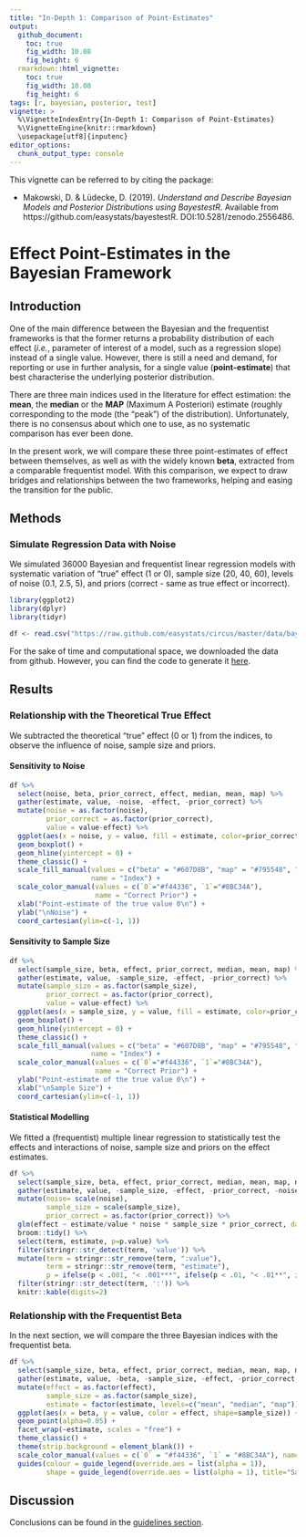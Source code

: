 ```yaml
---
title: "In-Depth 1: Comparison of Point-Estimates"
output: 
  github_document:
    toc: true
    fig_width: 10.08
    fig_height: 6
  rmarkdown::html_vignette:
    toc: true
    fig_width: 10.08
    fig_height: 6
tags: [r, bayesian, posterior, test]
vignette: >
  %\VignetteIndexEntry{In-Depth 1: Comparison of Point-Estimates}
  %\VignetteEngine{knitr::rmarkdown}
  \usepackage[utf8]{inputenc}
editor_options: 
  chunk_output_type: console
---
```


This vignette can be referred to by citing the package:

- Makowski, D. \& Lüdecke, D. (2019). *Understand and Describe Bayesian Models and Posterior Distributions using BayestestR*. Available from https://github.com/easystats/bayestestR. DOI:10.5281/zenodo.2556486.



# Effect Point-Estimates in the Bayesian Framework


## Introduction 

One of the main difference between the Bayesian and the frequentist frameworks is that the former returns a probability distribution of each effect (*i.e.*, parameter of interest of a model, such as a regression slope) instead of a single value. However, there is still a need and demand, for reporting or use in further analysis, for a single value (**point-estimate**) that best characterise the underlying posterior distribution.

There are three main indices used in the literature for effect estimation: the **mean**, the **median** or the **MAP** (Maximum A Posteriori) estimate (roughly corresponding to the mode (the "peak") of the distribution). Unfortunately, there is no consensus about which one to use, as no systematic comparison has ever been done.

In the present work, we will compare these three point-estimates of effect between themselves, as well as with the widely known **beta**, extracted from a comparable frequentist model. With this comparison, we expect to draw bridges and relationships between the two frameworks, helping and easing the transition for the public.

## Methods

### Simulate Regression Data with Noise

We simulated 36000 Bayesian and frequentist linear regression models with systematic variation of "true" effect (1 or 0), sample size (20, 40, 60), levels of noise (0.1, 2.5, 5), and priors (correct - same as true effect or incorrect).

```r
library(ggplot2)
library(dplyr)
library(tidyr)

df <- read.csv("https://raw.github.com/easystats/circus/master/data/bayes_indices.csv")
```

For the sake of time and computational space, we downloaded the data from github. However, you can find the code to generate it [here](https://easystats.github.io/circus/articles/bayesian_indices.html).




## Results

### Relationship with the Theoretical True Effect

We subtracted the theoretical "true" effect (0 or 1) from the indices, to observe the influence of noise, sample size and priors. 


#### Sensitivity to Noise

```r
df %>%
  select(noise, beta, prior_correct, effect, median, mean, map) %>%
  gather(estimate, value, -noise, -effect, -prior_correct) %>%
  mutate(noise = as.factor(noise),
         prior_correct = as.factor(prior_correct),
         value = value-effect) %>%
  ggplot(aes(x = noise, y = value, fill = estimate, color=prior_correct)) +
  geom_boxplot() +
  geom_hline(yintercept = 0) +
  theme_classic() +
  scale_fill_manual(values = c("beta" = "#607D8B", "map" = "#795548", "mean" = "#FF9800", "median" = "#FFEB3B"),
                    name = "Index") +
  scale_color_manual(values = c(`0`="#f44336", `1`="#8BC34A"),
                     name = "Correct Prior") +
  xlab("Point-estimate of the true value 0\n") +
  ylab("\nNoise") +
  coord_cartesian(ylim=c(-1, 1))
```


#### Sensitivity to Sample Size

```r
df %>%
  select(sample_size, beta, effect, prior_correct, median, mean, map) %>%
  gather(estimate, value, -sample_size, -effect, -prior_correct) %>%
  mutate(sample_size = as.factor(sample_size),
         prior_correct = as.factor(prior_correct),
         value = value-effect) %>%
  ggplot(aes(x = sample_size, y = value, fill = estimate, color=prior_correct)) +
  geom_boxplot() +
  geom_hline(yintercept = 0) +
  theme_classic() +
  scale_fill_manual(values = c("beta" = "#607D8B", "map" = "#795548", "mean" = "#FF9800", "median" = "#FFEB3B"),
                    name = "Index") +
  scale_color_manual(values = c(`0`="#f44336", `1`="#8BC34A"),
                     name = "Correct Prior") +
  ylab("Point-estimate of the true value 0\n") +
  xlab("\nSample Size") +
  coord_cartesian(ylim=c(-1, 1))
```



#### Statistical Modelling

We fitted a (frequentist) multiple linear regression to statistically test the effects and interactions of noise, sample size and priors on the effect estimates.

```r
df %>%
  select(sample_size, beta, effect, prior_correct, median, mean, map, noise) %>%
  gather(estimate, value, -sample_size, -effect, -prior_correct, -noise) %>%
  mutate(noise= scale(noise),
         sample_size = scale(sample_size),
         prior_correct = as.factor(prior_correct)) %>%
  glm(effect ~ estimate/value * noise * sample_size * prior_correct, data=., family="binomial") %>%
  broom::tidy() %>%
  select(term, estimate, p=p.value) %>%
  filter(stringr::str_detect(term, 'value')) %>%
  mutate(term = stringr::str_remove(term, ":value"),
         term = stringr::str_remove(term, "estimate"),
         p = ifelse(p < .001, "< .001***", ifelse(p < .01, "< .01**", ifelse(p < .05, "< .05*", "> .05")))) %>%
  filter(stringr::str_detect(term, ':')) %>%
  knitr::kable(digits=2)
```





### Relationship with the Frequentist Beta

In the next section, we will compare the three Bayesian indices with the frequentist beta.


```r
df %>%
  select(sample_size, beta, effect, prior_correct, median, mean, map, noise) %>%
  gather(estimate, value, -beta, -sample_size, -effect, -prior_correct, -noise) %>%
  mutate(effect = as.factor(effect),
         sample_size = as.factor(sample_size),
         estimate = factor(estimate, levels=c("mean", "median", "map"))) %>%
  ggplot(aes(x = beta, y = value, color = effect, shape=sample_size)) +
  geom_point(alpha=0.05) +
  facet_wrap(~estimate, scales = "free") +
  theme_classic() +
  theme(strip.background = element_blank()) +
  scale_color_manual(values = c(`0` = "#f44336", `1` = "#8BC34A"), name="Effect") +
  guides(colour = guide_legend(override.aes = list(alpha = 1)),
         shape = guide_legend(override.aes = list(alpha = 1), title="Sample Size"))
```

## Discussion

Conclusions can be found in the [guidelines section](https://easystats.github.io/bayestestR/articles/4_Guidelines.html).
